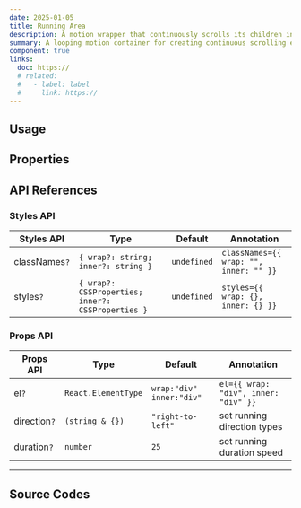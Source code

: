 ```yaml
---
date: 2025-01-05
title: Running Area
description: A motion wrapper that continuously scrolls its children in a loop (e.g. right-to-left), restarting from the beginning once it reaches the end.
summary: A looping motion container for creating continuous scrolling effects like marquees.
component: true
links:
  doc: https://
  # related:
  #   - label: label
  #     link: https://
---
```


## Usage

<RunningAreaDemosUsage />

## Properties

<RunningAreaDemosConfigurator />

## API References

### Styles API

| Styles API    | Type                                              | Default     | Annotation                             |
| ------------- | ------------------------------------------------- | ----------- | -------------------------------------- |
| classNames`?` | `{ wrap?: string; inner?: string }`               | `undefined` | `classNames={{ wrap: "", inner: "" }}` |
| styles`?`     | `{ wrap?: CSSProperties; inner?: CSSProperties }` | `undefined` | `styles={{ wrap: {}, inner: {} }}`     |

### Props API

| Props API    | Type                | Default                    | Annotation                           |
| ------------ | ------------------- | -------------------------- | ------------------------------------ |
| el`?`        | `React.ElementType` | `wrap:"div"` `inner:"div"` | `el={{ wrap: "div", inner: "div" }}` |
| direction`?` | `(string & {})`     | `"right-to-left"`          | set running direction types          |
| duration`?`  | `number`            | `25`                       | set running duration speed           |

---

## Source Codes

<SourceCodes name="running-area" />
